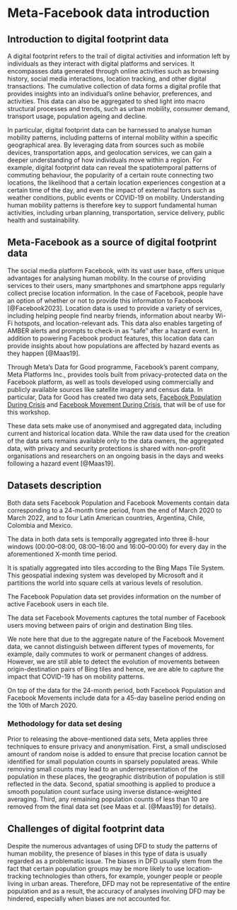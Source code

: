 # Meta-Facebook data introduction

## Introduction to digital footprint data

A digital footprint refers to the trail of digital activities and information left by individuals as they interact with digital platforms and services. It encompasses data generated through online activities such as browsing history, social media interactions, location tracking, and other digital transactions. The cumulative collection of data forms a digital profile that provides insights into an individual's online behavior, preferences, and activities. This data can also be aggregated to shed light into macro structural processes and trends, such as urban mobility, consumer demand, transport usage, population ageing and decline.

In particular, digital footprint data can be harnessed to analyse human mobility patterns, including patterns of internal mobility within a specific geographical area. By leveraging data from sources such as mobile devices, transportation apps, and geolocation services, we can gain a deeper understanding of how individuals move within a region. For example, digital footprint data can reveal the spatiotemporal patterns of commuting behaviour, the popularity of a certain route connecting two locations, the likelihood that a certain location experiences congestion at a certain time of the day, and even the impact of external factors such as weather conditions, public events or COVID-19 on mobility. Understanding human mobility patterns is therefore key to support fundamental human activities, including urban planning, transportation, service delivery, public health and sustainability.

## Meta-Facebook as a source of digital footprint data

The social media platform Facebook, with its vast user base, offers unique advantages for analysing human mobility. In the course of providing services to their users, many smartphones and smartphone apps regularly collect precise location information. In the case of Facebook, people have an option of whether or not to provide this information to Facebook [@Facebook2023]. Location data is used to provide a variety of services, including helping people find nearby friends, information about nearby Wi-Fi hotspots, and location-relevant ads. This data also enables targeting of AMBER alerts and prompts to check-in as "safe" after a hazard event. In addition to powering Facebook product features, this location data can provide insights about how populations are affected by hazard events as they happen [@Maas19].

Through Meta's Data for Good programme, Facebook's parent company, Meta Platforms Inc., provides tools built from privacy-protected data on the Facebook platform, as well as tools developed using commercially and publicly available sources like satellite imagery and census data. In particular, Data for Good has created two data sets, [Facebook Population During Crisis](https://dataforgood.facebook.com/dfg/tools/facebook-population-maps) and [Facebook Movement During Crisis](https://dataforgood.facebook.com/dfg/tools/movement-maps#accessdata), that will be of use for this workshop.

These data sets make use of anonymised and aggregated data, including current and historical location data. While the raw data used for the creation of the data sets remains available only to the data owners, the aggregated data, with privacy and security protections is shared with non-profit organisations and researchers on an ongoing basis in the days and weeks following a hazard event [@Maas19].


## Datasets description

Both data sets Facebook Population and Facebook Movements contain data corresponding to a 24-month time period, from the end of March 2020 to March 2022, and to four Latin American countries, Argentina, Chile, Colombia and Mexico.

The data in both data sets is temporally aggregated into three 8-hour windows (00:00--08:00, 08:00--16:00 and 16:00--00:00) for every day in the aforementioned X-month time period.

It is spatially aggregated into tiles according to the Bing Maps Tile System. This geospatial indexing system was developed by Microsoft and it partitions the world into square cells at various levels of resolution.

The Facebook Population data set provides information on the number of active Facebook users in each tile.

The data set Facebook Movements captures the total number of Facebook users moving between pairs of origin and destination Bing tiles.

We note here that due to the aggregate nature of the Facebook Movement data, we cannot distinguish between different types of movements, for example, daily commutes to work or permanent changes of address. However, we are still able to detect the evolution of movements between origin-destination pairs of Bing tiles and hence, we are able to capture the impact that COVID-19 has on mobility patterns.

On top of the data for the 24-month period, both Facebook Population and Facebook Movements include data for a 45-day baseline period ending on the 10th of March 2020.

<!-- The data sets also include a 'quality' score indicating the number of standard deviations by which the observed data at specific locations and time windows differ from the baseline values, hence highlighting statistically significant changes. -->

<!-- An additional data set from WorldPop was used to capture the spatial distribution of population density in the different countries analysed here. -->
<!-- The dataset contains gridded population data at 1 sqkm resolution for the year X. -->
<!-- We aggregated the WorldPop population data into the Bing tiles in order to match the level of aggregation of the mobility data provided by Meta, and used it to estimate the population density of the Bing tiles. -->
<!-- Then, we classified the Bing tiles into 10 discrete categories of population density, hence obtaining a categorisation of Bing tiles a lot more detailed than the traditional binary rural/urban classification (Fielding, 1989). -->


### Methodology for data set desing

Prior to releasing the above-mentioned data sets, Meta applies three techniques to ensure privacy and anonymisation.
First, a small undisclosed amount of random noise is added to ensure that precise location cannot be identified for small population counts in sparsely populated areas. While removing small counts may lead to an underrepresentation of the population in these places, the geographic distribution of population is still reflected in the data. Second, spatial smoothing is applied to produce a smooth population count surface using inverse distance-weighted averaging. Third, any remaining population counts of less than 10 are removed from the final data set (see Maas et al. [@Maas19] for details).



## Challenges of digital footprint data

Despite the numerous advantages of using DFD to study the patterns of human mobility, the presence of biases in this type of data is usually regarded as a problematic issue. The biases in DFD usually stem from the fact that certain population groups may be more likely to use location-tracking technologies than others, for example, younger people or people living in urban areas. Therefore, DFD may not be representative of the entire population and as a result, the accuracy of analyses involving DFD may be hindered, especially when biases are not accounted for.
